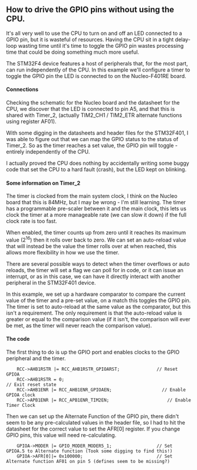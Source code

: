 == How to drive the GPIO pins without using the CPU. ==

It's all very well to use the CPU to turn on and off an LED connected to a GPIO pin, but it is wasteful of resources. Having the CPU sit in a tight delay-loop wasting time until it's time to toggle the GPIO pin wastes processing time that could be doing something much more useful.

The STM32F4 device features a host of peripherals that, for the most part, can run independently of the CPU. In this example we'll configure a timer to toggle the GPIO pin the LED is connected to on the Nucleo-F401RE board.

==== Connections ====
Checking the schematic for the Nucleo board and the datasheet for the CPU, we discover that the LED is connected to pin A5, and that this is shared with Timer_2, (actually TIM2_CH1 / TIM2_ETR alternate functions using register AF01).

With some digging in the datasheets and header files for the STM32F401, I was able to figure out that we can map the GPIO status to the status of Timer_2. So as the timer reaches a set value, the GPIO pin will toggle - entirely independently of the CPU. 

I actually proved the CPU does nothing by accidentally writing some buggy code that set the CPU to a hard fault (crash), but the LED kept on blinking.

==== Some information on Timer_2 ====

The timer is clocked from the main system clock, I think on the Nucleo board that this is 84MHz, but I may be wrong - I'm still learning. The timer has a programmable pre-scaler between it and the main clock, this lets us clock the timer at a more manageable rate (we can slow it down) if the full clock rate is too fast. 

When enabled, the timer counts up from zero until it reaches its maximum value (2<sup>16</sup>) then it rolls over back to zero. We can set an auto-reload value that will instead be the value the timer rolls over at when reached, this allows more flexibility in how we use the timer.

There are several possible ways to detect when the timer overflows or auto reloads, the timer will set a flag we can poll for in code, or it can issue an interrupt, or as in this case, we can have it directly interact with another peripheral in the STM32F401 device.

In this example, we set up a hardware comparator to compare the current value of the timer and a pre-set value, on a match this toggles the GPIO pin. The timer is set to auto-reload at the same value as the comparator, but this isn't a requirement. The only requirement is that the auto-reload value is greater or equal to the comparison value (if it isn't, the comparison will ever be met, as the timer will never reach the comparison value).

==== The code ====

The first thing to do is up the GPIO port and enables clocks to the GPIO peripheral and the timer.
<pre>
    RCC->AHB1RSTR |= RCC_AHB1RSTR_GPIOARST;              // Reset GPIOA
    RCC->AHB1RSTR = 0;                                                      // Exit reset state
    RCC->AHB1ENR |= RCC_AHB1ENR_GPIOAEN;                   // Enable GPIOA clock
    RCC->APB1ENR |= RCC_APB1ENR_TIM2EN;                      // Enable Timer Clock
</pre>

Then we can set up the Alternate Function of the GPIO pin, there didn't seem to be any pre-calculated values in the header file, so I had to hit the datasheet for the correct value to set the AFR[0] register. If you change GPIO pins, this value will need re-calculating.
<pre>
    GPIOA->MODER |= GPIO_MODER_MODER5_1;                 // Set GPIOA.5 to Alternate function (Took some digging to find this!)
    GPIOA->AFR[0]|= 0x100000;                            // Set Alternate function AF01 on pin 5 (defines seem to be missing?)
</pre>